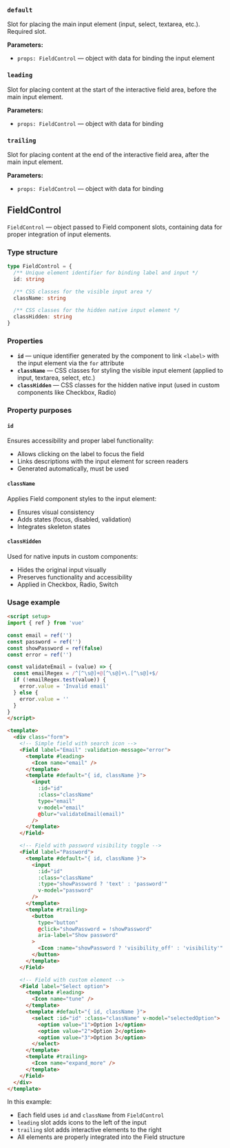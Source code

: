 ### `default`

Slot for placing the main input element (input, select, textarea, etc.). Required slot.

**Parameters:**
- `props: FieldControl` — object with data for binding the input element

### `leading`

Slot for placing content at the start of the interactive field area, before the main input element.

**Parameters:**
- `props: FieldControl` — object with data for binding

### `trailing`

Slot for placing content at the end of the interactive field area, after the main input element.

**Parameters:**
- `props: FieldControl` — object with data for binding

## FieldControl

`FieldControl` — object passed to Field component slots, containing data for proper integration of input elements.

### Type structure

```typescript
type FieldControl = {
  /** Unique element identifier for binding label and input */
  id: string

  /** CSS classes for the visible input area */
  className: string

  /** CSS classes for the hidden native input element */
  classHidden: string
}
```

### Properties

- **`id`** — unique identifier generated by the component to link `<label>` with the input element via the `for` attribute
- **`className`** — CSS classes for styling the visible input element (applied to input, textarea, select, etc.)
- **`classHidden`** — CSS classes for the hidden native input (used in custom components like Checkbox, Radio)

### Property purposes

#### `id`
Ensures accessibility and proper label functionality:
- Allows clicking on the label to focus the field
- Links descriptions with the input element for screen readers
- Generated automatically, must be used

#### `className`
Applies Field component styles to the input element:
- Ensures visual consistency
- Adds states (focus, disabled, validation)
- Integrates skeleton states

#### `classHidden`
Used for native inputs in custom components:
- Hides the original input visually
- Preserves functionality and accessibility
- Applied in Checkbox, Radio, Switch

### Usage example

```html
<script setup>
import { ref } from 'vue'

const email = ref('')
const password = ref('')
const showPassword = ref(false)
const error = ref('')

const validateEmail = (value) => {
  const emailRegex = /^[^\s@]+@[^\s@]+\.[^\s@]+$/
  if (!emailRegex.test(value)) {
    error.value = 'Invalid email'
  } else {
    error.value = ''
  }
}
</script>

<template>
  <div class="form">
    <!-- Simple field with search icon -->
    <Field label="Email" :validation-message="error">
      <template #leading>
        <Icon name="email" />
      </template>
      <template #default="{ id, className }">
        <input
          :id="id"
          :class="className"
          type="email"
          v-model="email"
          @blur="validateEmail(email)"
        />
      </template>
    </Field>

    <!-- Field with password visibility toggle -->
    <Field label="Password">
      <template #default="{ id, className }">
        <input
          :id="id"
          :class="className"
          :type="showPassword ? 'text' : 'password'"
          v-model="password"
        />
      </template>
      <template #trailing>
        <button
          type="button"
          @click="showPassword = !showPassword"
          aria-label="Show password"
        >
          <Icon :name="showPassword ? 'visibility_off' : 'visibility'" />
        </button>
      </template>
    </Field>

    <!-- Field with custom element -->
    <Field label="Select option">
      <template #leading>
        <Icon name="tune" />
      </template>
      <template #default="{ id, className }">
        <select :id="id" :class="className" v-model="selectedOption">
          <option value="1">Option 1</option>
          <option value="2">Option 2</option>
          <option value="3">Option 3</option>
        </select>
      </template>
      <template #trailing>
        <Icon name="expand_more" />
      </template>
    </Field>
  </div>
</template>
```

In this example:
- Each field uses `id` and `className` from `FieldControl`
- `leading` slot adds icons to the left of the input
- `trailing` slot adds interactive elements to the right
- All elements are properly integrated into the Field structure
